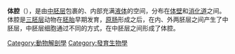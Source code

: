 {{medical}}
{{expert|time=2013-12-01T18:23:28+00:00}}
{{unreferenced|time=2013-12-01T18:23:28+00:00}}
'''体腔'''（{{lang-en|body cavity}}），是由[[中胚层|中胚层]]包裹的、内部充满[[液体|液体]]的空间，分布在[[体壁|体壁]]和[[消化道|消化道]]之间。体腔是[[三胚层|三胚层]]动物在[[胚胎|胚胎]]早期发育，[[原肠|原肠]]形成之后，在内、外两胚层之间产生了中胚层，中胚层细胞通过不同的方式，在中胚层之间形成了体腔。

[[Category:動物解剖學|Category:動物解剖學]]
[[Category:發育生物學|Category:發育生物學]]